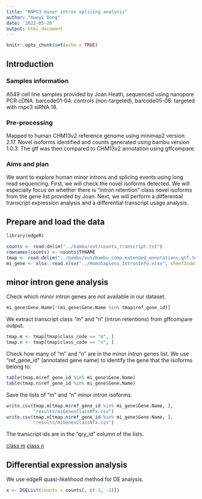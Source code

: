 ```yaml
---
title: "RNPC3 minor intron splicing analysis"
author: "Xueyi Dong"
date: '2022-05-26'
output: html_document
---
```


```r
knitr::opts_chunk$set(echo = TRUE)
```

## Introduction

### Samples information
A549 cell line samples provided by Joan Heath, sequenced using nanopore PCR cDNA.
barcode01-04: controls (non-targeted), barcode05-08: targeted with rnpc3 siRNA 18.

### Pre-processing
Mapped to human CHM13v2 reference genome using minimap2 version 2.17.
Novel isoforms identified and counts generated using bambu version 1.0.3.
The gtf was then compared to CHM13v2 annotation using gffcompare.

### Aims and plan
We want to explore human minor introns and splicing events using long read sequencing.
First, we will check the novel isoforms detected. We will especially focus on whether there is "intron retention" class novel isoforms from the gene list provided by Joan. Next, we will perform a differential transcript expression analysis and a differential transcript usage analysis.

## Prepare and load the data

```r
library(edgeR)
```

```r
counts <- read.delim("../bambu/out/counts_transcript.txt")
rownames(counts) <- counts$TXNAME
tmap <- read.delim("../bambu/out/bambu_comp.extended_annotations.gtf.tmap")
mi_gene <- xlsx::read.xlsx("../HomoSapiens_IntronInfo.xlsx", sheetIndex = 1)
```

## minor intron gene analysis

Check which minor intron genes are not available in our dataset.
```r
mi_gene$Gene.Name[!(mi_gene$Gene.Name %in% tmap$ref_gene_id)]
```

We extract transcript class "m" and "n" (intron retentions) from gffcompare output.
```r
tmap.m <- tmap[tmap$class_code == "m", ]
tmap.n <- tmap[tmap$class_code == "n", ]
```

Check how many of "m" and "n" are in the minor intron genes list. We use "ref_gene_id" (annotated gene name) to identify the gene that the isoforms belong to.
```r
table(tmap.m$ref_gene_id %in% mi_gene$Gene.Name)
table(tmap.n$ref_gene_id %in% mi_gene$Gene.Name)
```

Save the lists of "m" and "n" minor intron isoforms.
```r
write.csv(tmap.m[tmap.m$ref_gene_id %in% mi_gene$Gene.Name, ],
          "results/miGenesClassMTx.csv")
write.csv(tmap.n[tmap.n$ref_gene_id %in% mi_gene$Gene.Name, ],
          "results/miGenesClassNTx.csv")
```

The transcript ids are in the "qry_id" column of the lists.

[class m](results/miGenesClassMTx.csv)
[class n](results/miGenesClassNTx.csv)

## Differential expression analysis

We use edgeR quasi-likelihood method for DE analysis.

```r

x <- DGEList(counts = counts[, c(-1, -2)])

```

